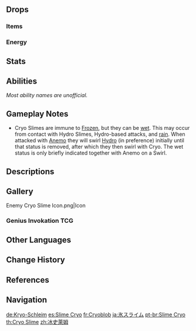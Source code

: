 {{Enemy Infobox
|title    = Rolling Elemental
|image    = Enemy Cryo Slime.png
|dmgtype  = Cryo
|weakpoint = no
|type     = Common Enemies
|family   = Elemental Lifeforms
|group    = Slimes
|location = Multiple
}}
{{Enemy Intro}}

==Drops==
===Items===
{{Drops Table|type=Slimes (Small)}}

===Energy===
{{Energy Drops
|type  = Cryo
|hp1   = 60
|p1    = 1
|hp2   = 0
|p2    = 1
}}

==Stats==
{{Enemy Stats|cryo_res=Immune|hp_ratio=0.8|atk_ratio=.6|hp_type=1}}

==Abilities==
''Most ability names are unofficial.''
{{Enemy Attacks
|name_1 = Bump
|desc_1 = Bumps into the player, dealing '''100% ATK''' as {{Color|Cryo DMG}}.

|name_2 = Drowning Immunity
|desc_2 = The Cryo Slime constantly [[Frozen|freezes]] surfaces of water below them, making them unable to drown.
}}

==Gameplay Notes==
*Cryo Slimes are immune to [[Frozen]], but they can be [[wet]]. This may occur from contact with Hydro Slimes, Hydro-based attacks, and [[rain]]. When attacked with [[Anemo]] they will swirl [[Hydro]] (in preference) initially until that status is removed, after which they then swirl with Cryo. The wet status is only briefly indicated together with Anemo on a Swirl.

==Descriptions==
{{Description|A small monster created through the coagulation of Cryo in the natural environment.<br>Competitors once spread malicious rumors that the Dawn Winery used Cryo [[Slimes]] to control the temperature of their wine cellar and preserve the quality of their alcohol.|[[Archive]]}}

==Gallery==
<gallery>
Enemy Cryo Slime Icon.png|Icon
</gallery>

===Genius Invokation TCG===
{{Genius Invokation TCG Cards by Featured Gallery}}

==Other Languages==
{{Other Languages
|en      = Cryo Slime
|zhs     = 冰史莱姆
|zhs_rm  = Bīng Shǐláimǔ
|zht     = 冰史萊姆
|zht_rm  = Bīng Shǐláimǔ
|zh_tl   = {{Lex|Cryo|zh}} Slime
|ja      = 氷スライム
|ja_rm   = Koori Suraimu<ref>{{Ref/VO|Traveler|スライムについて…|ja|note=Lumine Version}}</ref>
|ja_tl   = {{Lex|Cryo|ja}} Slime
|ko      = 얼음 슬라임
|ko_rm   = Eoleum Seullaim
|ko_tl   = {{Lex|Cryo|ko}} Slime
|es      = Slime Cryo
|es_tl   = Cryo Slime
|fr      = Cryoblob
|fr_tl   = Cryo {{Lex|Slime|fr}}
|ru      = Крио слайм
|ru_tl   = Cryo Slime
|th      = Cryo Slime
|vi      = Slime Băng
|vi_tl   = {{Lex|Cryo|vi}} Slime
|de      = Kryo-Schleim
|de_tl   = Cryo Slime
|id      = Cryo Slime
|pt      = Slime Cryo
|pt_tl   = Cryo Slime
|tr      = Buz Bodurlopu
|tr_tl   = {{Lex|Cryo|tr}} {{Lex|Slime|tr}}
|it      = Melmoso di Cryo
|it_tl   = Cryo {{Lex|Slime|it}}
}}

==Change History==
{{Change History|1.0}}

==References==
{{Reflist}}

==Navigation==
{{Enemy Navbox|type=Common}}

[[de:Kryo-Schleim]]
[[es:Slime Cryo]]
[[fr:Cryoblob]]
[[ja:氷スライム]]
[[pt-br:Slime Cryo]]
[[th:Cryo Slime]]
[[zh:冰史萊姆]]